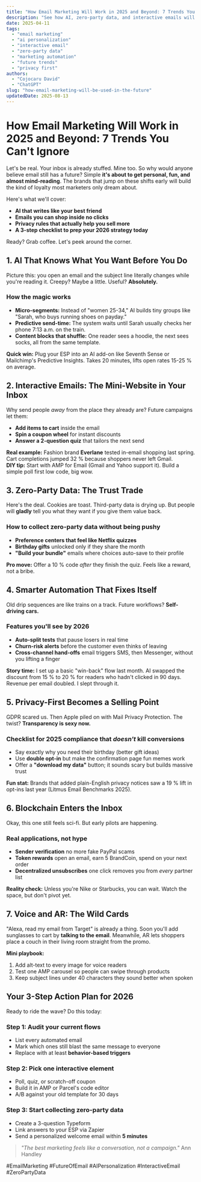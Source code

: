 ```yaml
---
title: "How Email Marketing Will Work in 2025 and Beyond: 7 Trends You Can't Ignore"
description: "See how AI, zero-party data, and interactive emails will change email marketing by 2026. Quick tips to get ready today."
date: 2025-04-11
tags:
  - "email marketing"
  - "ai personalization"
  - "interactive email"
  - "zero-party data"
  - "marketing automation"
  - "future trends"
  - "privacy first"
authors:
  - "Cojocaru David"
  - "ChatGPT"
slug: "how-email-marketing-will-be-used-in-the-future"
updatedDate: 2025-08-13
---
```


# How Email Marketing Will Work in 2025 and Beyond: 7 Trends You Can't Ignore

Let's be real. Your inbox is already stuffed. Mine too. So why would anyone believe email still has a future? Simple **it's about to get personal, fun, and almost mind-reading**. The brands that jump on these shifts early will build the kind of loyalty most marketers only dream about.

Here's what we'll cover:
- **AI that writes like your best friend**  
- **Emails you can shop inside no clicks**  
- **Privacy rules that actually help you sell more**  
- **A 3-step checklist to prep your 2026 strategy today**

Ready? Grab coffee. Let's peek around the corner.

## 1. AI That Knows What You Want Before You Do  

Picture this: you open an email and the subject line literally changes while you're reading it. Creepy? Maybe a little. Useful? **Absolutely.**

### How the magic works
- **Micro-segments:** Instead of "women 25-34," AI builds tiny groups like "Sarah, who buys running shoes on payday."  
- **Predictive send-time:** The system waits until Sarah usually checks her phone 7:13 a.m. on the train.  
- **Content blocks that shuffle:** One reader sees a hoodie, the next sees socks, all from the same template.

**Quick win:** Plug your ESP into an AI add-on like Seventh Sense or Mailchimp's Predictive Insights. Takes 20 minutes, lifts open rates 15-25 % on average.

## 2. Interactive Emails: The Mini-Website in Your Inbox  

Why send people *away* from the place they already are? Future campaigns let them:
- **Add items to cart** inside the email  
- **Spin a coupon wheel** for instant discounts  
- **Answer a 2-question quiz** that tailors the next send

**Real example:** Fashion brand **Everlane** tested in-email shopping last spring. Cart completions jumped 32 % because shoppers never left Gmail.  
**DIY tip:** Start with AMP for Email (Gmail and Yahoo support it). Build a simple poll first low code, big wow.

## 3. Zero-Party Data: The Trust Trade  

Here's the deal. Cookies are toast. Third-party data is drying up. But people will **gladly** tell you what they want if you give them value back.

### How to collect zero-party data without being pushy
- **Preference centers that feel like Netflix quizzes**  
- **Birthday gifts** unlocked only if they share the month  
- **"Build your bundle"** emails where choices auto-save to their profile

**Pro move:** Offer a 10 % code *after* they finish the quiz. Feels like a reward, not a bribe.

## 4. Smarter Automation That Fixes Itself  

Old drip sequences are like trains on a track. Future workflows? **Self-driving cars.**

### Features you'll see by 2026
- **Auto-split tests** that pause losers in real time  
- **Churn-risk alerts** before the customer even thinks of leaving  
- **Cross-channel hand-offs** email triggers SMS, then Messenger, without you lifting a finger

**Story time:** I set up a basic "win-back" flow last month. AI swapped the discount from 15 % to 20 % for readers who hadn't clicked in 90 days. Revenue per email doubled. I slept through it.

## 5. Privacy-First Becomes a Selling Point  

GDPR scared us. Then Apple piled on with Mail Privacy Protection. The twist? **Transparency is sexy now.**

### Checklist for 2025 compliance that *doesn't* kill conversions
- Say exactly why you need their birthday (better gift ideas)  
- Use **double opt-in** but make the confirmation page fun memes work  
- Offer a **"download my data"** button; it sounds scary but builds massive trust

**Fun stat:** Brands that added plain-English privacy notices saw a 19 % lift in opt-ins last year (Litmus Email Benchmarks 2025).

## 6. Blockchain Enters the Inbox  

Okay, this one still feels sci-fi. But early pilots are happening.

### Real applications, not hype
- **Sender verification** no more fake PayPal scams  
- **Token rewards** open an email, earn 5 BrandCoin, spend on your next order  
- **Decentralized unsubscribes** one click removes you from *every* partner list

**Reality check:** Unless you're Nike or Starbucks, you can wait. Watch the space, but don't pivot yet.

## 7. Voice and AR: The Wild Cards  

"Alexa, read my email from Target" is already a thing. Soon you'll add sunglasses to cart by **talking to the email**. Meanwhile, AR lets shoppers place a couch in their living room straight from the promo.

**Mini playbook:**
1. Add alt-text to every image for voice readers  
2. Test one AMP carousel so people can swipe through products  
3. Keep subject lines under 40 characters they sound better when spoken

## Your 3-Step Action Plan for 2026  

Ready to ride the wave? Do this today:

### Step 1: Audit your current flows
- List every automated email  
- Mark which ones still blast the same message to everyone  
- Replace with at least **behavior-based triggers**

### Step 2: Pick one interactive element
- Poll, quiz, or scratch-off coupon  
- Build it in AMP or Parcel's code editor  
- A/B against your old template for 30 days

### Step 3: Start collecting zero-party data
- Create a 3-question Typeform  
- Link answers to your ESP via Zapier  
- Send a personalized welcome email within **5 minutes**

> _"The best marketing feels like a conversation, not a campaign."_   Ann Handley  

#EmailMarketing #FutureOfEmail #AIPersonalization #InteractiveEmail #ZeroPartyData